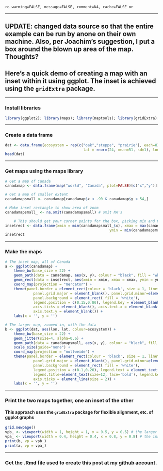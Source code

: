 `ro warning=FALSE, message=FALSE, comment=NA, cache=FALSE or`

*********

## UPDATE: changed data source so that the entire example can be run by anone on their own machine. Also, per Joachim's suggestion, I put a box around the blown up area of the map. Thoughts?

## Here's a quick demo of creating a map with an inset within it using ggplot. The inset is achieved using the `gridExtra` package. 

*********

### Install libraries
```r
library(ggplot2); library(maps); library(maptools); library(gridExtra); library(rgeos)
```

*********

### Create a data frame
```r
dat <- data.frame(ecosystem = rep(c("oak","steppe", "prairie"), each=8),
									lat = rnorm(24, mean=51, sd=1), lon = rnorm(24, mean=-113, sd=5))
head(dat)
```

*********

### Get maps using the maps library
```r
# Get a map of Canada
canadamap <- data.frame(map("world", "Canada", plot=FALSE)[c("x","y")])

# Get a map of smaller extent
canadamapsmall <- canadamap[canadamap$x < -90 & canadamap$y < 54,]

# Make inset rectangle to show area of zoom
canadamapsmall_ <- na.omit(canadamapsmall) # omit NA's

	# This should get your corner points for the box, picking min and max of lat and lon
insetrect <- data.frame(xmin = min(canadamapsmall_$x), xmax = max(canadamapsmall_$x), 
												ymin = min(canadamapsmall_$y), ymax = max(canadamapsmall_$y))
insetrect
```

*********

### Make the maps
```r
# The inset map, all of Canada
a <- ggplot(canadamap) + 
	theme_bw(base_size = 22) +
	geom_path(data = canadamap, aes(x, y), colour = "black", fill = "white") +
	geom_rect(data = insetrect, aes(xmin = xmin, xmax = xmax, ymin = ymin, ymax = ymax), alpha=0, colour="blue", size = 1, linetype=1) +
	coord_map(projection = "mercator") +
	theme(panel.border = element_rect(colour = 'black', size = 1, linetype=1),
			 panel.grid.major = element_blank(), panel.grid.minor=element_blank(),
			 panel.background = element_rect( fill = 'white'),
			 legend.position = c(0.15,0.80), legend.key = element_blank(),
			 axis.ticks = element_blank(), axis.text.x = element_blank(),
			 axis.text.y = element_blank()) +
	labs(x = '', y = '')

# The larger map, zoomed in, with the data
b <- ggplot(dat, aes(lon, lat, colour=ecosystem)) +
	theme_bw(base_size = 22) +
	geom_jitter(size=4, alpha=0.6) +
	geom_path(data = canadamapsmall, aes(x, y), colour = "black", fill = "white") +
	scale_size(guide="none") +
	coord_map(projection = "mollweide") +
	theme(panel.border = element_rect(colour = 'black', size = 1, linetype=1),
			 panel.grid.major = element_blank(), panel.grid.minor=element_blank(),
			 panel.background = element_rect( fill = 'white'),
			 legend.position = c(0.1,0.20), legend.text = element_text(size=12, face='bold'), 
			 legend.title=element_text(size=12, face='bold'), legend.key = element_blank(),
			 axis.ticks = element_line(size = 2)) +
	labs(x = '', y = '')
```

*********

### Print the two maps together, one an inset of the other
#### This approach uses the `gridExtra` package for flexible alignment, etc. of ggplot graphs
```r
grid.newpage()
vpb_ <- viewport(width = 1, height = 1, x = 0.5, y = 0.5) # the larger map
vpa_ <- viewport(width = 0.4, height = 0.4, x = 0.8, y = 0.8) # the inset in upper right
print(b, vp = vpb_)
print(a, vp = vpa_)
```

*********

### Get the .Rmd file used to create this post [at my github account](https://github.com/sckott/sckott.github.io/blob/master/_drafts/2012-08-22-ggplot-inset-map.Rmd).